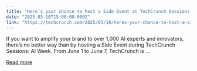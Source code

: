 ```yaml
---
title: "Here’s your chance to host a Side Event at TechCrunch Sessions: AI"
date: "2025-03-10T15:00:00.000Z"
link: "https://techcrunch.com/2025/03/10/heres-your-chance-to-host-a-side-event-at-techcrunch-sessions-ai/"
---
```


If you want to amplify your brand to over 1,000 AI experts and innovators, there’s no better way than by hosting a Side Event during TechCrunch Sessions: AI Week. From June 1 to June 7, TechCrunch is ...

[Read more](https://techcrunch.com/2025/03/10/heres-your-chance-to-host-a-side-event-at-techcrunch-sessions-ai/)
